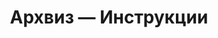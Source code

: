 ---
title: Архвиз — Инструкции
description: Get started building your docs site with Starlight.
template: doc
hero:
  tagline: "Избранное:"
  image:
    file: ../../assets/screen.png
  actions:
    - text: Экспорт 3d модели из Archicad в 3ds max
      link: /archviz/export-import/
      icon: right-arrow
    - text: Настройка материалов в Corona Render
      link: /archviz/materials/
      icon: right-arrow
---